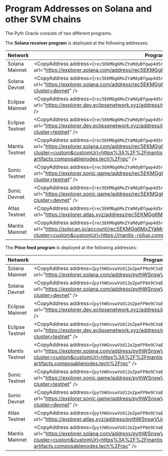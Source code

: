 
# Program Addresses on Solana and other SVM chains

The Pyth Oracle consists of two different programs.

The **Solana receiver program** is deployed at the following addresses:

| Network         | Program address                                                                                                                                                                                                                                                                   |
| --------------- | --------------------------------------------------------------------------------------------------------------------------------------------------------------------------------------------------------------------------------------------------------------------------------- |
| Solana Mainnet  | <CopyAddress address={`rec5EKMGg6MxZYaMdyBfgwp4d5rB9T1VQH5pJv5LtFJ`} url="https://explorer.solana.com/address/rec5EKMGg6MxZYaMdyBfgwp4d5rB9T1VQH5pJv5LtFJ" />                                                                                                                     |
| Solana Devnet   | <CopyAddress address={`rec5EKMGg6MxZYaMdyBfgwp4d5rB9T1VQH5pJv5LtFJ`} url="https://explorer.solana.com/address/rec5EKMGg6MxZYaMdyBfgwp4d5rB9T1VQH5pJv5LtFJ?cluster=devnet" />                                                                                                      |
| Eclipse Mainnet | <CopyAddress address={`rec5EKMGg6MxZYaMdyBfgwp4d5rB9T1VQH5pJv5LtFJ`} url="https://explorer.dev.eclipsenetwork.xyz/address/rec5EKMGg6MxZYaMdyBfgwp4d5rB9T1VQH5pJv5LtFJ" />                                                                                                         |
| Eclipse Testnet | <CopyAddress address={`rec5EKMGg6MxZYaMdyBfgwp4d5rB9T1VQH5pJv5LtFJ`} url="https://explorer.dev.eclipsenetwork.xyz/address/rec5EKMGg6MxZYaMdyBfgwp4d5rB9T1VQH5pJv5LtFJ?cluster=testnet" />                                                                                         |
| Mantis Testnet  | <CopyAddress address={`rec5EKMGg6MxZYaMdyBfgwp4d5rB9T1VQH5pJv5LtFJ`} url="https://explorer.solana.com/address/rec5EKMGg6MxZYaMdyBfgwp4d5rB9T1VQH5pJv5LtFJ?cluster=custom&customUrl=https%3A%2F%2Fmantis-testnet-rollup.composable-shared-artifacts.composablenodes.tech%2Frpc" /> |
| Sonic Testnet   | <CopyAddress address={`rec5EKMGg6MxZYaMdyBfgwp4d5rB9T1VQH5pJv5LtFJ`} url="https://explorer.sonic.game/address/rec5EKMGg6MxZYaMdyBfgwp4d5rB9T1VQH5pJv5LtFJ?cluster=testnet" />                                                                                                     |
| Sonic Devnet    | <CopyAddress address={`rec5EKMGg6MxZYaMdyBfgwp4d5rB9T1VQH5pJv5LtFJ`} url="https://explorer.sonic.game/address/rec5EKMGg6MxZYaMdyBfgwp4d5rB9T1VQH5pJv5LtFJ?cluster=devnet" />                                                                                                      |
| Atlas Testnet   | <CopyAddress address={`rec5EKMGg6MxZYaMdyBfgwp4d5rB9T1VQH5pJv5LtFJ`} url="https://explorer.atlas.xyz/address/rec5EKMGg6MxZYaMdyBfgwp4d5rB9T1VQH5pJv5LtFJ" />                                                                                                                      |
| Mantis Mainnet  | <CopyAddress address={`rec5EKMGg6MxZYaMdyBfgwp4d5rB9T1VQH5pJv5LtFJ`} url="https://solscan.io/account/rec5EKMGg6MxZYaMdyBfgwp4d5rB9T1VQH5pJv5LtFJ?cluster=custom&customUrl=https://mantis-rollup.composable-shared-artifacts.composablenodes.tech/rpc" />                          |

The **Price feed program** is deployed at the following addresses:

| Network         | Program address                                                                                                                                                                                                                                                                   |
| --------------- | --------------------------------------------------------------------------------------------------------------------------------------------------------------------------------------------------------------------------------------------------------------------------------- |
| Solana Mainnet  | <CopyAddress address={`pythWSnswVUd12oZpeFP8e9CVaEqJg25g1Vtc2biRsT`} url="https://explorer.solana.com/address/pythWSnswVUd12oZpeFP8e9CVaEqJg25g1Vtc2biRsT" />                                                                                                                     |
| Solana Devnet   | <CopyAddress address={`pythWSnswVUd12oZpeFP8e9CVaEqJg25g1Vtc2biRsT`} url="https://explorer.solana.com/address/pythWSnswVUd12oZpeFP8e9CVaEqJg25g1Vtc2biRsT?cluster=devnet" />                                                                                                      |
| Eclipse Mainnet | <CopyAddress address={`pythWSnswVUd12oZpeFP8e9CVaEqJg25g1Vtc2biRsT`} url="https://explorer.dev.eclipsenetwork.xyz/address/pythWSnswVUd12oZpeFP8e9CVaEqJg25g1Vtc2biRsT" />                                                                                                         |
| Eclipse Testnet | <CopyAddress address={`pythWSnswVUd12oZpeFP8e9CVaEqJg25g1Vtc2biRsT`} url="https://explorer.dev.eclipsenetwork.xyz/address/pythWSnswVUd12oZpeFP8e9CVaEqJg25g1Vtc2biRsT?cluster=testnet" />                                                                                         |
| Mantis Testnet  | <CopyAddress address={`pythWSnswVUd12oZpeFP8e9CVaEqJg25g1Vtc2biRsT`} url="https://explorer.solana.com/address/pythWSnswVUd12oZpeFP8e9CVaEqJg25g1Vtc2biRsT?cluster=custom&customUrl=https%3A%2F%2Fmantis-testnet-rollup.composable-shared-artifacts.composablenodes.tech%2Frpc" /> |
| Sonic Testnet   | <CopyAddress address={`pythWSnswVUd12oZpeFP8e9CVaEqJg25g1Vtc2biRsT`} url="https://explorer.sonic.game/address/pythWSnswVUd12oZpeFP8e9CVaEqJg25g1Vtc2biRsT?cluster=testnet" />                                                                                                     |
| Sonic Devnet    | <CopyAddress address={`pythWSnswVUd12oZpeFP8e9CVaEqJg25g1Vtc2biRsT`} url="https://explorer.sonic.game/address/pythWSnswVUd12oZpeFP8e9CVaEqJg25g1Vtc2biRsT?cluster=devnet" />                                                                                                      |
| Atlas Testnet   | <CopyAddress address={`pythWSnswVUd12oZpeFP8e9CVaEqJg25g1Vtc2biRsT`} url="https://explorer.atlas.xyz/address/pythWSnswVUd12oZpeFP8e9CVaEqJg25g1Vtc2biRsT" />                                                                                                                      |
| Mantis Mainnet  | <CopyAddress address={`pythWSnswVUd12oZpeFP8e9CVaEqJg25g1Vtc2biRsT`} url="https://explorer.solana.com/address/pythWSnswVUd12oZpeFP8e9CVaEqJg25g1Vtc2biRsT?cluster=custom&customUrl=https%3A%2F%2Fmantis-rollup.composable-shared-artifacts.composablenodes.tech%2Frpc" />         |
